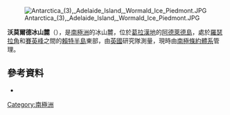 [[Image:Antarctica_(3),_Adelaide_Island,_Wormald_Ice_Piedmont.JPG|thumb]]

{{coord|67|29|S|68|5|W|display=title}}

'''沃莫爾德冰山麓'''（{{lang-en|Wormald Ice Piedmont}}），是[[南極洲|南極洲]]的冰山麓，位於[[葛拉漢地|葛拉漢地]]的[[阿德萊德島|阿德萊德島]]，處於[[羅瑟拉角|羅瑟拉角]]和[[賽英峰|賽英峰]]之間的[[賴特半島|賴特半島]]東部，由[[英國|英國]]研究隊測量，現時由[[南極條約體系|南極條約體系]]管理。

==參考資料==
*{{usgs-gazetteer}}

{{DEFAULTSORT:Wormald Ice Piedmont}}
[[Category:南極洲|Category:南極洲]]


{{AdelaideIsland-geo-stub}}
